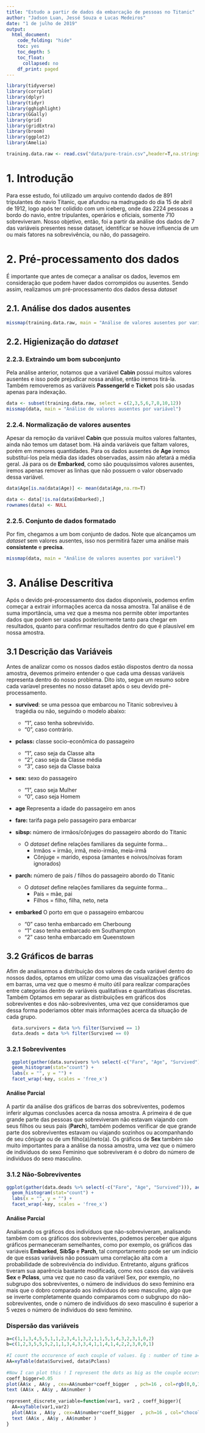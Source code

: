 ```yaml
---
title: "Estudo a partir de dados da embarcação de pessoas no Titanic"
author: "Jadson Luan, Jessé Souza e Lucas Medeiros"
date: "1 de julho de 2019"
output: 
  html_document:
    code_folding: "hide"
    toc: yes
    toc_depth: 5
    toc_float:
      collapsed: no
    df_print: paged
---
```


```r
library(tidyverse)
library(corrplot)
library(dplyr)
library(tidyr)
library(gghighlight)
library(GGally)
library(grid)
library(gridExtra)
library(broom)
library(ggplot2)
library(Amelia)

training.data.raw <- read.csv("data/pure-train.csv",header=T,na.strings=c(""))
```

# 1. Introdução
  Para esse estudo, foi utilizado um arquivo contendo dados de 891 tripulantes do navio Titanic, que afundou na madrugado do dia 15 de abril de 1912, logo após ter colidido com um iceberg, onde das 2224 pessoas a bordo do navio, entre tripulantes, operários e  oficiais, somente 710 sobreviveram. Nosso objetivo, então, foi a partir da análise dos dados de 7 das variáveis presentes nesse dataset, identificar se houve influencia de um ou mais fatores na sobrevivência, ou não, do passageiro.
  
# 2. Pré-processamento dos dados
É importante que antes de começar a analisar os dados, levemos em consideração que podem haver dados corrompidos ou ausentes. Sendo assim, realizamos um pré-processamento dos dados dessa _dataset_

## 2.1. Análise dos dados ausentes
```r
missmap(training.data.raw, main = "Análise de valores ausentes por variável")
```

## 2.2. Higienização do _dataset_
### 2.2.3. Extraindo um bom subconjunto

  Pela análise anterior, notamos que a variável **Cabin** possui muitos valores ausentes e isso pode prejudicar nossa análise, então iremos tirá-la. Também removeremos as variáveis **PassengerId** e **Ticket** pois são usadas apenas para indexação.
  
```r
data <- subset(training.data.raw, select = c(2,3,5,6,7,8,10,12))
missmap(data, main = "Análise de valores ausentes por variável")
```

### 2.2.4. Normalização de valores ausentes
  Apesar da remoção da variável **Cabin** que possuía muitos valores faltantes, ainda não temos um dataset bom. Há ainda variáveis que faltam valores, porém em menores quantidades. 
  Para os dados ausentes de **Age** iremos substituí-los pela média das idades observadas, assim não afetará a média geral. Já para os de **Embarked**, como são pouquissimos valores ausentes, iremos apenas remover as linhas que não possuem o valor observado dessa variável.
  
```r
data$Age[is.na(data$Age)] <- mean(data$Age,na.rm=T)

data <- data[!is.na(data$Embarked),]
rownames(data) <- NULL
```

### 2.2.5. Conjunto de dados formatado
Por fim, chegamos a um bom conjunto de dados. Note que alcançamos um _dataset_ sem valores ausentes, isso nos permitirá fazer uma análise mais **consistente** e **precisa**.
```r
missmap(data, main = "Análise de valores ausentes por variável")
```

# 3. Análise Descritiva
   Após o devido pré-processamento dos dados disponíveis, podemos enfim começar a extrair informações acerca da nossa amostra. Tal análise é de suma importância, uma vez que a mesma nos permite obter importantes dados que podem ser usados posteriormente tanto para chegar em resultados, quanto para confirmar resultados dentro do que é plausível em nossa amostra.
   
## 3.1 Descrição das Variáveis
  Antes de analizar como os nossos dados estão dispostos dentro da nossa amostra, devemos primeiro entender o que cada uma dessas variáveis representa dentro do nosso problema. Dito isto, segue um resumo sobre cada varíavel presentes no nosso dataset após o seu devido pré-processamento.


* **survived**: se uma pessoa que embarcou no Titanic sobreviveu à tragédia ou não, seguindo o modelo abaixo:
  + "1", caso tenha sobrevivido.
  + "0", caso contrário.


* **pclass:** classe socio-econômica do passageiro  
  + "1", caso seja da Classe alta  
  + "2", caso seja da Classe média  
  + "3", caso seja da Classe baixa  


* **sex:** sexo do passageiro  
  + "1", caso seja Mulher  
  + "0", caso seja Homem  


* **age** Representa a idade do passageiro em anos


* **fare:** tarifa paga pelo passageiro para embarcar 


* **sibsp:** número de irmãos/cônjuges do passageiro abordo do Titanic
  + O *dataset* define relações familiares da seguinte forma...  
    + Irmãos = irmão, irmã, meio-irmão, meia-irmã
    + Cônjuge = marido, esposa (amantes e noivos/noivas foram ignorados)


* **parch:** número de pais / filhos do passageiro abordo do Titanic
  + O *dataset* define relações familiares da seguinte forma...  
    + Pais = mãe, pai
    + Filhos = filho, filha, neto, neta

   
* **embarked** O porto em que o passageiro embarcou
  + "0" caso tenha embarcado em Cherboung
  + "1" caso tenha embarcado em Southampton
  + "2" caso tenha embarcado em Queenstown
  

## 3.2 Gráficos de barras
  Afim de analisarmos a distribuição dos valores de cada variável dentro do nossos dados, optamos em utilizar como uma das visualizações gráficos em barras, uma vez que o mesmo é muito útil para realizar comparações entre categorias dentro de variáveis qualitativas e quantitativas discretas. Também Optamos em separar as distribuições em gráficos dos sobreviventes e dos não-sobreviventes, uma vez que consideramos que dessa forma poderiamos obter mais informações acerca da situação de cada grupo.
  
```r
  data.survivors = data %>% filter(Survived == 1)
  data.deads = data %>% filter(Survived == 0)
```

### 3.2.1 Sobreviventes
  
```r
  ggplot(gather(data.survivors %>% select(-c("Fare", "Age", "Survived"))), aes(value)) + 
  geom_histogram(stat="count") + 
  labs(x = "", y = "") +
  facet_wrap(~key, scales = 'free_x')
```

#### Análise Parcial
  A partir da análise dos gráficos de barras dos sobreviventes, podemos inferir algumas conclusões acerca da nossa amostra. A primeira é de que grande parte das pessoas que sobreviveram não estavam viajando com seus filhos ou seus pais (**Parch**), também podemos verificar de que grande parte dos sobreviventes estavam ou viajando sozinhos ou acompanhando de seu cônjuge ou de um filho(a)/neto(a). Os gráficos de **Sex** também são muito importantes para a análise da nossa amostra, uma vez que o número de individuos do sexo Feminino que sobreviveram é o dobro do número de individuos do sexo masculino. 

### 3.1.2 Não-Sobreviventes

```r
ggplot(gather(data.deads %>% select(-c("Fare", "Age", "Survived"))), aes(value)) + 
  geom_histogram(stat="count") + 
  labs(x = "", y = "") +
  facet_wrap(~key, scales = 'free_x')
```

#### Análise Parcial
  Analisando os gráficos dos indivíduos que não-sobreviveram, analisando também com os gráficos dos sobreviventes, podemos perceber que alguns gráficos permaneceram semelhantes, como por exemplo, os gráficos das variáveis **Embarked**, **SibSp** e **Parch**, tal comportamento pode ser um indicio de que essas variáveis não possuam uma correlação alta com a probabilidade de sobrevivência do individuo. Entretanto, alguns gráficos tiveram sua aparência bastante modificada, como nos casos das variáveis **Sex** e **Pclass**, uma vez que no caso da variável Sex, por exemplo, no subgrupo dos sobreviventes, o número de individuos do sexo feminino era mais que o dobro comparado aos individuos do sexo masculino, algo que se inverte completamente quando comparamos com o subgrupo do não-sobreviventes, onde o número de indivíduos do sexo masculino é superior a 5 vezes o número de individuos do sexo feminino.     

### Dispersão das variáveis

```r
a=c(1,1,3,4,5,5,1,1,2,3,4,1,3,2,1,1,5,1,4,3,2,3,1,0,2)
b=c(1,2,3,5,5,5,2,1,1,3,4,3,3,4,1,1,4,1,4,2,2,3,0,0,1)
 
#I count the occurence of each couple of values. Eg : number of time a=1 and b=1, number of time a=1 and b=2 etc...
AA=xyTable(data$Survived, data$Pclass)
 
#Now I can plot this ! I represent the dots as big as the couple occurs often
coeff_bigger=0.05
plot(AA$x , AA$y , cex=AA$number*coeff_bigger  , pch=16 , col=rgb(0,0,1,0.5) , xlab= "Sobreviveu?" , ylab="Pclass" , xlim=c(0,6) , ylim=c(0,6) )
text (AA$x , AA$y , AA$number )
 
represent_discrete_variable=function(var1, var2 , coeff_bigger){
  AA=xyTable(var1,var2)
  plot(AA$x , AA$y , cex=AA$number*coeff_bigger  , pch=16 , col="chocolate1" , xlab= "Sobreviveu?" , ylab="Pclass" )
  text (AA$x , AA$y , AA$number )
}
```